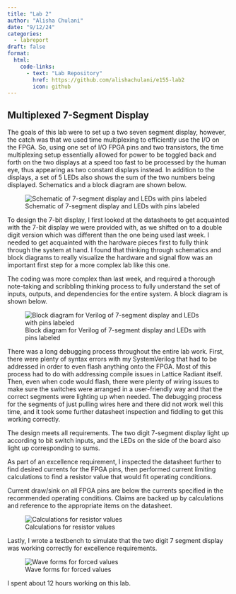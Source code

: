 ```yaml
---
title: "Lab 2"
author: "Alisha Chulani"
date: "9/12/24"
categories:
  - labreport
draft: false
format:
  html:
    code-links:
      - text: "Lab Repository"
        href: https://github.com/alishachulani/e155-lab2
        icon: github
---
```


## Multiplexed 7-Segment Display 

The goals of this lab were to set up a two seven segment display, however, the catch was that we used  time multiplexing to efficiently use the I/O on the FPGA. So, using one set of I/O FPGA pins and two transistors, the time multiplexing setup essentially allowed for power to be toggled back and forth on the two displays at a speed too fast to be processed by the human eye, thus appearing as two constant displays instead. In addition to the displays, a set of 5 LEDs also shows the sum of the two numbers being displayed. Schematics and a block diagram are shown below. 


![Schematic of 7-segment display and LEDs with pins labeled](images2/schematic.jpg)

To design the 7-bit display, I first looked at the datasheets to get acquainted with the 7-bit display we were provided with, as we shifted on to a double digit version which was different than the one being used last week. I needed to get acquainted with the hardware pieces first to fully think through the system at hand. I found that thinking through schematics and block diagrams to really visualize the hardware and signal flow was an important first step for a more complex lab like this one. 


The coding was more complex than last week, and required a thorough note-taking and scribbling thinking process to fully understand the set of inputs, outputs, and dependencies for the entire system. A block diagram is shown below.

![Block diagram for Verilog of 7-segment display and LEDs with pins labeled](images2/blockdiagram.jpg)

There was a long debugging process throughout the entire lab work. First, there were plenty of syntax errors with my SystemVerilog that had to be addressed in order to even flash anything onto the FPGA. Most of this process had to do with addressing compile issues in Lattice Radiant itself. Then, even when code would flash, there were plenty of wiring issues to make sure the switches were arranged in a user-friendly way and that the correct segments were lighting up when needed. The debugging process for the segments of just pulling wires here and there did not work well this time, and it took some further datasheet inspection and fiddling to get this working correctly.

The design meets all requirements. The two digit 7-segment display light up according to bit switch inputs, and the LEDs on the side of the board also light up corresponding to sums. 

As part of an excellence requirement, I inspected the datasheet further to find desired currents for the FPGA pins, then performed current limiting calculations to find a resistor value that would fit operating conditions.

Current draw/sink on all FPGA pins are below the currents specified in the recommended operating conditions. Claims are backed up by calculations and reference to the appropriate items on the datasheet.

![Calculations for resistor values](images2/calculations.jpg)

Lastly, I wrote a testbench to simulate that the two digit 7 segment display was working correctly for excellence requirements. 

![Wave forms for forced values](images2/tb.jpg)


I spent about 12 hours working on this lab. 

